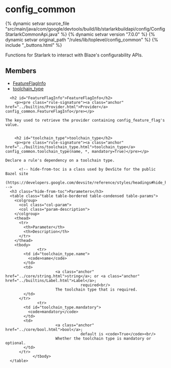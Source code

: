 <html devsite>
<head>
  <meta name="project_path" value="/_project.yaml">
  <meta name="book_path" value="/versions/7.0.0/_book.yaml">
</head>
<body>

<h1 class="page-title" id="modules.config_common">config_common</h1>

{% dynamic setvar source_file "src/main/java/com/google/devtools/build/lib/starlarkbuildapi/config/ConfigStarlarkCommonApi.java" %}
{% dynamic setvar version "7.0.0" %}
{% dynamic setvar original_path "/rules/lib/toplevel/config_common" %}
{% include "_buttons.html" %}
<!-- {% raw %} -->

Functions for Starlark to interact with Blaze's configurability APIs.

<h2>Members</h2>
<ul>
    <li>
    <a href="#FeatureFlagInfo">FeatureFlagInfo</a>
  </li>
      <li>
    <a href="#toolchain_type">toolchain_type</a>
  </li>
  </ul>

      <h2 id="FeatureFlagInfo">FeatureFlagInfo</h2>
        <p><pre class="rule-signature"><a class="anchor" href="../builtins/Provider.html">Provider</a> config_common.FeatureFlagInfo</pre></p>

    The key used to retrieve the provider containing config_feature_flag's value.


        <h2 id="toolchain_type">toolchain_type</h2>
        <p><pre class="rule-signature"><a class="anchor" href="../builtins/toolchain_type.html">toolchain_type</a> config_common.toolchain_type(name, *, mandatory=True)</pre></p>

    Declare a rule's dependency on a toolchain type.

          <!-- hide-from-toc is a class used by DevSite for the public Bazel site
      (https://developers.google.com/devsite/reference/styles/headings#hide_headings_from_the_toc) -->
      <h3 class="hide-from-toc">Parameters</h3>
      <table class="table table-bordered table-condensed table-params">
        <colgroup>
          <col class="col-param">
          <col class="param-description">
        </colgroup>
        <thead>
          <tr>
            <th>Parameter</th>
            <th>Description</th>
          </tr>
        </thead>
        <tbody>
                  <tr>
            <td id="toolchain_type.name">
              <code>name</code>
            </td>
            <td>
                          <a class="anchor" href="../core/string.html">string</a>; or <a class="anchor" href="../builtins/Label.html">Label</a>;
                                     required<br/>
                          The toolchain type that is required.
            </td>
          </tr>
                  <tr>
            <td id="toolchain_type.mandatory">
              <code>mandatory</code>
            </td>
            <td>
                          <a class="anchor" href="../core/bool.html">bool</a>;
                                     default is <code>True</code><br/>
                          Whether the toolchain type is mandatory or optional.
            </td>
          </tr>
                </tbody>
      </table>


</body>
</html>

<!-- {% endraw %} -->
